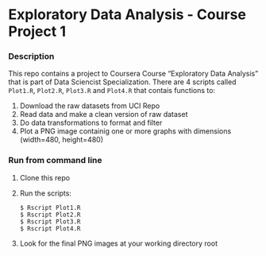 Exploratory Data Analysis - Course Project 1
=========================================

### Description

This repo contains a project to Coursera Course "Exploratory Data Analysis" that is part of Data Sciencist Specialization.  There are 4 scripts called `Plot1.R`, `Plot2.R`, `Plot3.R` and `Plot4.R` that contais functions to:

1. Download the raw datasets from UCI Repo
2. Read data and make a clean version of raw dataset
3. Do data transformations to format and filter
4. Plot a PNG image containig one or more graphs with dimensions (width=480, height=480)

### Run from command line

1. Clone this repo
2. Run the scripts:

       $ Rscript Plot1.R  
       $ Rscript Plot2.R  
       $ Rscript Plot3.R  
       $ Rscript Plot4.R  
 
3. Look for the final PNG images at your working directory root

